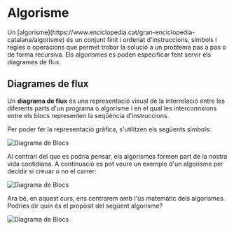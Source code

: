 
# Algorisme
<Callout emoji="">
  Un [algorisme](https://www.enciclopedia.cat/gran-enciclopedia-catalana/algorisme) és un conjunt finit i ordenat d'instruccions, símbols i regles o operacions que permet trobar la solució a un problema pas a pas o de forma recursiva.
  Els algorismes es poden especificar fent servir els diagrames de flux.
</Callout>


## Diagrames de flux
Un **diagrama de flux** és una representació visual de la interrelació entre les diferents parts d'un programa o algorisme i en el qual les interconnxions entre els blocs representen la seqüència d'instruccions.  

Per poder fer la representació gràfica, s'utilitzen els següents símbols:

<p align="center">

  <Bleed>![Diagrama de Blocs](../../public/especificacio_d_flux.png)</Bleed>
</p>

Al contrari del que es podria pensar, els algorismes formen part de la nostra vida cootidiana. A continuació es pot veure un exemple d'un algorisme per decidir si creuar o no el carrer:

<p align="center">

  <Bleed>![Diagrama de Blocs](../../public/diagrama_blocs.png)</Bleed>
</p>

Ara bé, en aquest curs, ens centrarem amb l'ús matemátic dels algorismes. Podries dir quin és el propòsit del següent algorisme?

<p align="center">

  <Bleed>![Diagrama de Blocs](../../public/diagrama_flux_2.png)</Bleed>
</p>